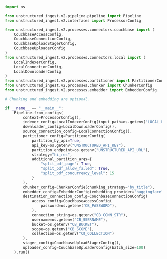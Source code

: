 ```python Python Ingest v2
import os

from unstructured_ingest.v2.pipeline.pipeline import Pipeline
from unstructured_ingest.v2.interfaces import ProcessorConfig

from unstructured_ingest.v2.processes.connectors.couchbase import (
    CouchbaseAccessConfig,
    CouchbaseConnectionConfig,
    CouchbaseUploadStagerConfig,
    CouchbaseUploaderConfig
)
from unstructured_ingest.v2.processes.connectors.local import (
    LocalIndexerConfig,
    LocalConnectionConfig,
    LocalDownloaderConfig
)
from unstructured_ingest.v2.processes.partitioner import PartitionerConfig
from unstructured_ingest.v2.processes.chunker import ChunkerConfig
from unstructured_ingest.v2.processes.embedder import EmbedderConfig

# Chunking and embedding are optional.

if __name__ == "__main__":
    Pipeline.from_configs(
        context=ProcessorConfig(),
        indexer_config=LocalIndexerConfig(input_path=os.getenv("LOCAL_FILE_INPUT_DIR")),
        downloader_config=LocalDownloaderConfig(),
        source_connection_config=LocalConnectionConfig(),
        partitioner_config=PartitionerConfig(
            partition_by_api=True,
            api_key=os.getenv("UNSTRUCTURED_API_KEY"),
            partition_endpoint=os.getenv("UNSTRUCTURED_API_URL"),
            strategy="hi_res",
            additional_partition_args={
                "split_pdf_page": True,
                "split_pdf_allow_failed": True,
                "split_pdf_concurrency_level": 15
            }
        ),
        chunker_config=ChunkerConfig(chunking_strategy="by_title"),
        embedder_config=EmbedderConfig(embedding_provider="huggingface"),
        destination_connection_config=CouchbaseConnectionConfig(
            access_config=CouchbaseAccessConfig(
                password=os.getenv("CB_PASSWORD"),
            ),
            connection_string=os.getenv("CB_CONN_STR"),
            username=os.getenv("CB_USERNAME"),
            bucket=os.getenv("CB_BUCKET"),
            scope=os.getenv("CB_SCOPE"),
            collection=os.getenv("CB_COLLECTION")
        ),
        stager_config=CouchbaseUploadStagerConfig(),
        uploader_config=CouchbaseUploaderConfig(batch_size=100)
    ).run()
```